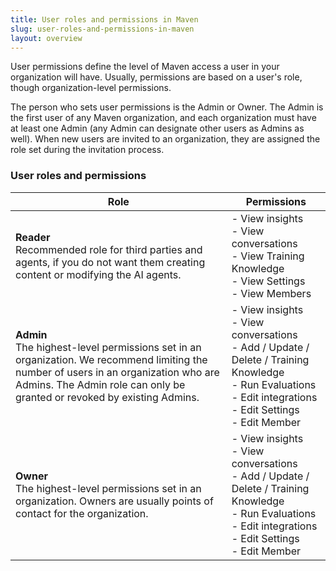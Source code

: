 ```yaml
---
title: User roles and permissions in Maven
slug: user-roles-and-permissions-in-maven
layout: overview
---
```


User permissions define the level of Maven access a user in your organization will have. Usually, permissions are based on a user's role, though organization-level permissions.

The person who sets user permissions is the Admin or Owner. The Admin is the first user of any Maven organization, and each organization must have at least one Admin (any Admin can designate other users as Admins as well). When new users are invited to an organization, they are assigned the role set during the invitation process.

### User roles and permissions

| Role                                                                                                                                                                                                               | Permissions                                                                                                                                                                   |
| ------------------------------------------------------------------------------------------------------------------------------------------------------------------------------------------------------------------ | ----------------------------------------------------------------------------------------------------------------------------------------------------------------------------- |
| **Reader**<br/>Recommended role for third parties and agents, if you do not want them creating content or modifying the AI agents.                                                                                 | - View insights<br/>- View conversations<br/>- View Training Knowledge<br/>- View Settings<br/>- View Members                                                                 |
| **Admin**<br/>The highest-level permissions set in an organization. We recommend limiting the number of users in an organization who are Admins. The Admin role can only be granted or revoked by existing Admins. | - View insights<br/>- View conversations<br/>- Add / Update / Delete / Training Knowledge<br/>- Run Evaluations<br/>- Edit integrations<br/>- Edit Settings<br/>- Edit Member |
| **Owner**<br/>The highest-level permissions set in an organization. Owners are usually points of contact for the organization.                                                                                     | - View insights<br/>- View conversations<br/>- Add / Update / Delete / Training Knowledge<br/>- Run Evaluations<br/>- Edit integrations<br/>- Edit Settings<br/>- Edit Member |
